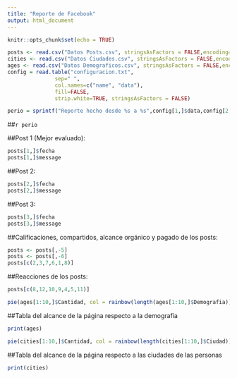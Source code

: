 ```yaml
---
title: "Reporte de Facebook"
output: html_document
---
```


```r
knitr::opts_chunk$set(echo = TRUE)

posts <- read.csv("Datos Posts.csv", stringsAsFactors = FALSE,encoding="UTF-8")
cities <- read.csv("Datos Ciudades.csv", stringsAsFactors = FALSE,encoding="UTF-8")
ages <- read.csv("Datos Demograficos.csv", stringsAsFactors = FALSE,encoding="UTF-8")
config = read.table("configuracion.txt", 
               sep=" ", 
               col.names=c("name", "data"), 
               fill=FALSE, 
               strip.white=TRUE, stringsAsFactors = FALSE)
```

```r
perio = sprintf("Reporte hecho desde %s a %s",config[1,]$data,config[2,]$data)
```
##`r perio`

##Post 1 (Mejor evaluado):
```r
posts[1,]$fecha
posts[1,]$message
```

##Post 2:
```r
posts[2,]$fecha
posts[2,]$message
```

##Post 3:
```r
posts[3,]$fecha
posts[3,]$message
```

##Calificaciones, compartidos, alcance orgánico y pagado de los posts:
```r
posts <- posts[,-5]
posts <- posts[,-6]
posts[c(2,3,7,6,1,8)]
```

##Reacciones de los posts:
```r
posts[c(8,12,10,9,4,5,11)]
```

```r
pie(ages[1:10,]$Cantidad, col = rainbow(length(ages[1:10,]$Demografia)), main = "Gráfica del alcance de la página respecto a la demografía",labels = ages[1:10,]$Demografia)
```

##Tabla del alcance de la página respecto a la demografía
```r
print(ages)
```


```r
pie(cities[1:10,]$Cantidad, col = rainbow(length(cities[1:10,]$Ciudad)), main = "Gráfica del alcance de la página respecto a las ciudades de \nlas personas ",labels =cities[1:10,]$Ciudad)
```

##Tabla del alcance de la página respecto a las ciudades de las personas
```r
print(cities)
```
